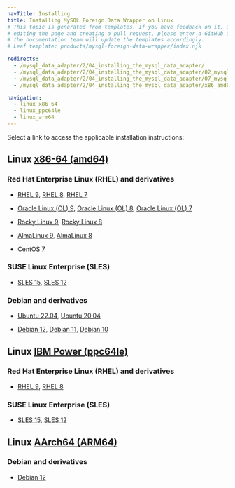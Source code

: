 ```yaml
---
navTitle: Installing
title: Installing MySQL Foreign Data Wrapper on Linux
# This topic is generated from templates. If you have feedback on it, instead of
# editing the page and creating a pull request, please enter a GitHub issue and
# the documentation team will update the templates accordingly.
# Leaf template: products/mysql-foreign-data-wrapper/index.njk

redirects:
  - /mysql_data_adapter/2/04_installing_the_mysql_data_adapter/
  - /mysql_data_adapter/2/04_installing_the_mysql_data_adapter/02_mysql_other_linux8_x86/
  - /mysql_data_adapter/2/04_installing_the_mysql_data_adapter/07_mysql_sles12_x86/
  - /mysql_data_adapter/2/04_installing_the_mysql_data_adapter/x86_amd64/09b_mysql_deb10_x86/

navigation:
  - linux_x86_64
  - linux_ppc64le
  - linux_arm64
---
```


Select a link to access the applicable installation instructions:

## Linux [x86-64 (amd64)](linux_x86_64)

### Red Hat Enterprise Linux (RHEL) and derivatives

- [RHEL 9](linux_x86_64/mysql_rhel_9), [RHEL 8](linux_x86_64/mysql_rhel_8), [RHEL 7](linux_x86_64/mysql_rhel_7)

- [Oracle Linux (OL) 9](linux_x86_64/mysql_rhel_9), [Oracle Linux (OL) 8](linux_x86_64/mysql_rhel_8), [Oracle Linux (OL) 7](linux_x86_64/mysql_rhel_7)

- [Rocky Linux 9](linux_x86_64/mysql_other_linux_9), [Rocky Linux 8](linux_x86_64/mysql_other_linux_8)

- [AlmaLinux 9](linux_x86_64/mysql_other_linux_9), [AlmaLinux 8](linux_x86_64/mysql_other_linux_8)

- [CentOS 7](linux_x86_64/mysql_centos_7)

### SUSE Linux Enterprise (SLES)

- [SLES 15](linux_x86_64/mysql_sles_15), [SLES 12](linux_x86_64/mysql_sles_12)

### Debian and derivatives

- [Ubuntu 22.04](linux_x86_64/mysql_ubuntu_22), [Ubuntu 20.04](linux_x86_64/mysql_ubuntu_20)

- [Debian 12](linux_x86_64/mysql_debian_12), [Debian 11](linux_x86_64/mysql_debian_11), [Debian 10](linux_x86_64/mysql_debian_10)

## Linux [IBM Power (ppc64le)](linux_ppc64le)

### Red Hat Enterprise Linux (RHEL) and derivatives

- [RHEL 9](linux_ppc64le/mysql_rhel_9), [RHEL 8](linux_ppc64le/mysql_rhel_8)

### SUSE Linux Enterprise (SLES)

- [SLES 15](linux_ppc64le/mysql_sles_15), [SLES 12](linux_ppc64le/mysql_sles_12)

## Linux [AArch64 (ARM64)](linux_arm64)

### Debian and derivatives

- [Debian 12](linux_arm64/mysql_debian_12)
